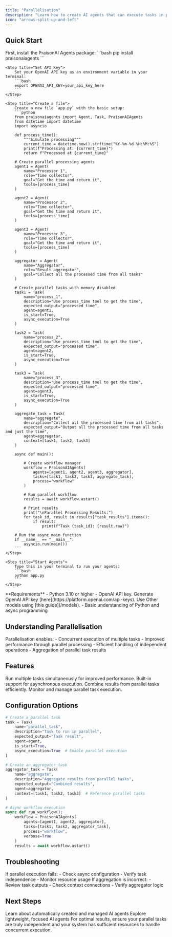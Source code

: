 ```yaml
---
title: "Parallelisation"
description: "Learn how to create AI agents that can execute tasks in parallel for improved performance."
icon: "arrows-split-up-and-left"
---
```


## Quick Start

<Steps>
    <Step title="Install Package">
        First, install the PraisonAI Agents package:
        ```bash
        pip install praisonaiagents
        ```
    </Step>

    <Step title="Set API Key">
        Set your OpenAI API key as an environment variable in your terminal:
        ```bash
        export OPENAI_API_KEY=your_api_key_here
        ```
    </Step>

    <Step title="Create a file">
        Create a new file `app.py` with the basic setup:
        ```python
        from praisonaiagents import Agent, Task, PraisonAIAgents
        from datetime import datetime
        import asyncio

        def process_time():
            """Simulate processing"""
            current_time = datetime.now().strftime("%Y-%m-%d %H:%M:%S")
            print(f"Processing at: {current_time}")
            return f"Processed at {current_time}"

        # Create parallel processing agents
        agent1 = Agent(
            name="Processor 1",
            role="Time collector",
            goal="Get the time and return it",
            tools=[process_time]
        )

        agent2 = Agent(
            name="Processor 2",
            role="Time collector",
            goal="Get the time and return it",
            tools=[process_time]
        )

        agent3 = Agent(
            name="Processor 3",
            role="Time collector",
            goal="Get the time and return it",
            tools=[process_time]
        )

        aggregator = Agent(
            name="Aggregator",
            role="Result aggregator",
            goal="Collect all the processed time from all tasks"
        )

        # Create parallel tasks with memory disabled
        task1 = Task(
            name="process_1",
            description="Use process_time tool to get the time",
            expected_output="processed time",
            agent=agent1,
            is_start=True,
            async_execution=True
        )

        task2 = Task(
            name="process_2",
            description="Use process_time tool to get the time",
            expected_output="processed time",
            agent=agent2,
            is_start=True,
            async_execution=True
        )

        task3 = Task(
            name="process_3",
            description="Use process_time tool to get the time",
            expected_output="processed time",
            agent=agent3,
            is_start=True,
            async_execution=True
        )

        aggregate_task = Task(
            name="aggregate",
            description="Collect all the processed time from all tasks",
            expected_output="Output all the processed time from all tasks and just the time",
            agent=aggregator,
            context=[task1, task2, task3]
        )

        async def main():

            # Create workflow manager
            workflow = PraisonAIAgents(
                agents=[agent1, agent2, agent3, aggregator],
                tasks=[task1, task2, task3, aggregate_task],
                process="workflow"
            )

            # Run parallel workflow
            results = await workflow.astart()

            # Print results
            print("\nParallel Processing Results:")
            for task_id, result in results["task_results"].items():
                if result:
                    print(f"Task {task_id}: {result.raw}")

        # Run the async main function
        if __name__ == "__main__":
            asyncio.run(main())
        ```
    </Step>

    <Step title="Start Agents">
        Type this in your terminal to run your agents:
        ```bash
        python app.py
        ```
    </Step>
</Steps>

<Note>
  **Requirements**
  - Python 3.10 or higher
  - OpenAI API key. Generate OpenAI API key [here](https://platform.openai.com/api-keys). Use Other models using [this guide](/models).   
  - Basic understanding of Python and async programming
</Note>

## Understanding Parallelisation

<Card title="What is Parallelisation?" icon="question">
  Parallelisation enables:
  - Concurrent execution of multiple tasks
  - Improved performance through parallel processing
  - Efficient handling of independent operations
  - Aggregation of parallel task results
</Card>

## Features

<CardGroup cols={2}>
  <Card title="Parallel Execution" icon="arrows-split-up-and-left">
    Run multiple tasks simultaneously for improved performance.
  </Card>
  <Card title="Async Support" icon="bolt">
    Built-in support for asynchronous execution.
  </Card>
  <Card title="Result Aggregation" icon="layer-group">
    Combine results from parallel tasks efficiently.
  </Card>
  <Card title="Process Control" icon="sliders">
    Monitor and manage parallel task execution.
  </Card>
</CardGroup>

## Configuration Options

```python
# Create a parallel task
task = Task(
    name="parallel_task",
    description="Task to run in parallel",
    expected_output="Task result",
    agent=agent,
    is_start=True,
    async_execution=True  # Enable parallel execution
)

# Create an aggregator task
aggregator_task = Task(
    name="aggregate",
    description="Aggregate results from parallel tasks",
    expected_output="Combined results",
    agent=aggregator,
    context=[task1, task2, task3]  # Reference parallel tasks
)

# Async workflow execution
async def run_workflow():
    workflow = PraisonAIAgents(
        agents=[agent1, agent2, aggregator],
        tasks=[task1, task2, aggregator_task],
        process="workflow",
        verbose=True
    )
    results = await workflow.astart()
```

## Troubleshooting

<CardGroup cols={2}>
  <Card title="Execution Issues" icon="triangle-exclamation">
    If parallel execution fails:
    - Check async configuration
    - Verify task independence
    - Monitor resource usage
  </Card>

  <Card title="Result Aggregation" icon="diagram-project">
    If aggregation is incorrect:
    - Review task outputs
    - Check context connections
    - Verify aggregator logic
  </Card>
</CardGroup>

## Next Steps

<CardGroup cols={2}>
  <Card title="AutoAgents" icon="robot" href="./autoagents">
    Learn about automatically created and managed AI agents
  </Card>
  <Card title="Mini Agents" icon="microchip" href="./mini">
    Explore lightweight, focused AI agents
  </Card>
</CardGroup>

<Note>
  For optimal results, ensure your parallel tasks are truly independent and your system has sufficient resources to handle concurrent execution.
</Note>
